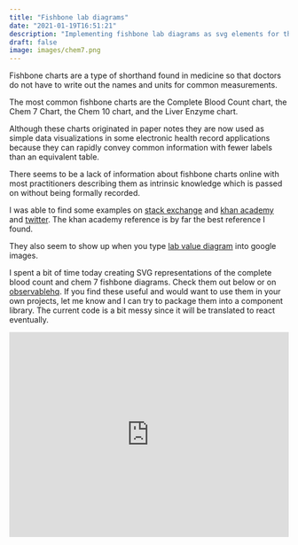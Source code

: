 ```yaml
---
title: "Fishbone lab diagrams"
date: "2021-01-19T16:51:21"
description: "Implementing fishbone lab diagrams as svg elements for the web"
draft: false
image: images/chem7.png
---
```


Fishbone charts are a type of shorthand found in medicine so that doctors do not have to write out the names and units for common measurements.

The most common fishbone charts are the Complete Blood Count chart, the Chem 7 Chart, the Chem 10 chart, and the Liver Enzyme chart.

Although these charts originated in paper notes they are now used as simple data visualizations in some electronic health record applications because they can rapidly convey common information with fewer labels than an equivalent table.

There seems to be a lack of information about fishbone charts online with most practitioners describing them as intrinsic knowledge which is passed on without being formally recorded.

I was able to find some examples on [stack exchange](https://medicalsciences.stackexchange.com/questions/17847/which-lab-value-skeleton-diagrams-are-used-to-display-results-for-cbc-chemistry) and [khan academy](https://www.khanacademy.org/science/health-and-medicine/lab-values-unit/lab-values/v/introduction-to-lab-values-and-normal-ranges) and [twitter](https://twitter.com/DavidSteensma/status/1280900821639553025). The khan academy reference is by far the best reference I found.

They also seem to show up when you type [lab value diagram](https://www.google.com/search?q=lab+value+diagrams&sxsrf=ALeKk01xpV7Pa_0MJvkjtJ0rWSrprTqZ4Q:1611089189019&source=lnms&tbm=isch&sa=X&ved=2ahUKEwiD7b_27qjuAhXGnuAKHVviAIUQ_AUoAXoECCIQAw&cshid=1611089258669345&biw=2560&bih=1328) into google images.

I spent a bit of time today creating SVG representations of the complete blood count and chem 7 fishbone diagrams. Check them out below or on [observablehq](https://observablehq.com/@lukesmurray/medical-lab-diagrams).
If you find these useful and would want to use them in your own projects, let me know and I can try to package them into a component library.
The current code is a bit messy since it will be translated to react eventually.

<iframe
  width="100%"
  height="370"
  frameBorder="0"
  title="Medical Lab Diagrams"
  src="https://observablehq.com/embed/@lukesmurray/medical-lab-diagrams?cell=chem7Title&cell=chem7&cell=cbcTitle&cell=cbc"
></iframe>
